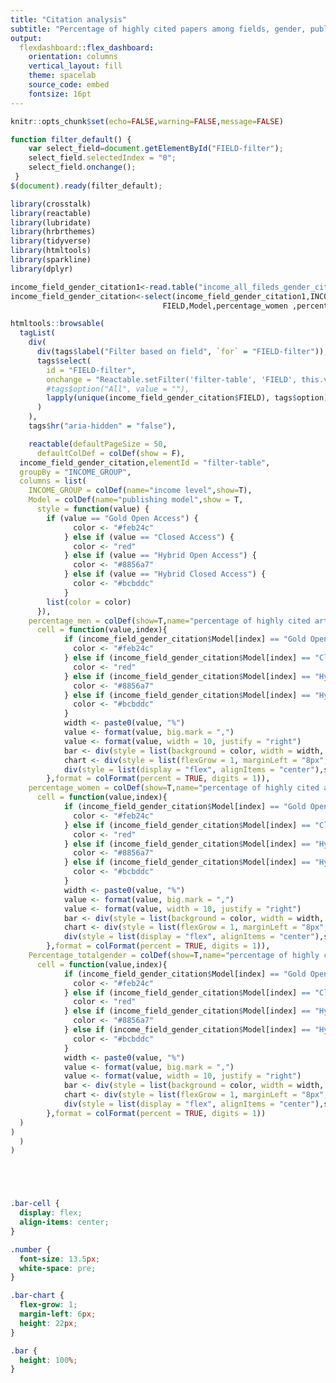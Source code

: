 ```yaml
---
title: "Citation analysis"
subtitle: "Percentage of highly cited papers among fields, gender, publishing model and country (grouped by their income level) of corresponding authors"
output:
  flexdashboard::flex_dashboard:
    orientation: columns
    vertical_layout: fill
    theme: spacelab
    source_code: embed
    fontsize: 16pt
---
```


```r
knitr::opts_chunk$set(echo=FALSE,warning=FALSE,message=FALSE)
```

```js
function filter_default() {
    var select_field=document.getElementById("FIELD-filter");
    select_field.selectedIndex = "0";
    select_field.onchange();
 }
$(document).ready(filter_default);
```

```r
library(crosstalk)
library(reactable)
library(lubridate)
library(hrbrthemes)
library(tidyverse)
library(htmltools)
library(sparkline)
library(dplyr)

income_field_gender_citation1<-read.table("income_all_fileds_gender_citation.csv",header=TRUE,sep=",",quote="\r",dec = ".")
income_field_gender_citation<-select(income_field_gender_citation1,INCOME_GROUP,
                                  FIELD,Model,percentage_women ,percentage_men ,percentage_nogender,Percentage_totalgender)

htmltools::browsable(
  tagList(
    div(
      div(tags$label("Filter based on field", `for` = "FIELD-filter")),
      tags$select(
        id = "FIELD-filter",
        onchange = "Reactable.setFilter('filter-table', 'FIELD', this.value)",
        #tags$option("All", value = ""),
        lapply(unique(income_field_gender_citation$FIELD), tags$option)
      )
    ),
    tags$hr("aria-hidden" = "false"),

    reactable(defaultPageSize = 50,
      defaultColDef = colDef(show = F),
  income_field_gender_citation,elementId = "filter-table",
  groupBy = "INCOME_GROUP",
  columns = list(
    INCOME_GROUP = colDef(name="income level",show=T),
    Model = colDef(name="publishing model",show = T,
      style = function(value) {
        if (value == "Gold Open Access") {
              color <- "#feb24c"
            } else if (value == "Closed Access") {
              color <- "red"
            } else if (value == "Hybrid Open Access") {
              color <- "#8856a7"
            } else if (value == "Hybrid Closed Access") {
              color <- "#bcbddc"
            }
        list(color = color)
      }),
    percentage_men = colDef(show=T,name="percentage of highly cited articles among men",
      cell = function(value,index){
            if (income_field_gender_citation$Model[index] == "Gold Open Access") {
              color <- "#feb24c"
            } else if (income_field_gender_citation$Model[index] == "Closed Access") {
              color <- "red"
            } else if (income_field_gender_citation$Model[index] == "Hybrid Open Access") {
              color <- "#8856a7"
            } else if (income_field_gender_citation$Model[index] == "Hybrid Closed Access") {
              color <- "#bcbddc"
            }
            width <- paste0(value, "%")
            value <- format(value, big.mark = ",")
            value <- format(value, width = 10, justify = "right")
            bar <- div(style = list(background = color, width = width, height = "16px"))
            chart <- div(style = list(flexGrow = 1, marginLeft = "8px", background = "#e1e1e1"), bar)
            div(style = list(display = "flex", alignItems = "center"),span(class = "number", width), chart)
        },format = colFormat(percent = TRUE, digits = 1)),
    percentage_women = colDef(show=T,name="percentage of highly cited articles among women",
      cell = function(value,index){
            if (income_field_gender_citation$Model[index] == "Gold Open Access") {
              color <- "#feb24c"
            } else if (income_field_gender_citation$Model[index] == "Closed Access") {
              color <- "red"
            } else if (income_field_gender_citation$Model[index] == "Hybrid Open Access") {
              color <- "#8856a7"
            } else if (income_field_gender_citation$Model[index] == "Hybrid Closed Access") {
              color <- "#bcbddc"
            }
            width <- paste0(value, "%")
            value <- format(value, big.mark = ",")
            value <- format(value, width = 10, justify = "right")
            bar <- div(style = list(background = color, width = width, height = "16px"))
            chart <- div(style = list(flexGrow = 1, marginLeft = "8px", background = "#e1e1e1"), bar)
            div(style = list(display = "flex", alignItems = "center"),span(class = "number", width), chart)
        },format = colFormat(percent = TRUE, digits = 1)),
    Percentage_totalgender = colDef(show=T,name="percentage of highly cited articles among all researchers (authors without gender status are included too)",
      cell = function(value,index){
            if (income_field_gender_citation$Model[index] == "Gold Open Access") {
              color <- "#feb24c"
            } else if (income_field_gender_citation$Model[index] == "Closed Access") {
              color <- "red"
            } else if (income_field_gender_citation$Model[index] == "Hybrid Open Access") {
              color <- "#8856a7"
            } else if (income_field_gender_citation$Model[index] == "Hybrid Closed Access") {
              color <- "#bcbddc"
            }
            width <- paste0(value, "%")
            value <- format(value, big.mark = ",")
            value <- format(value, width = 10, justify = "right")
            bar <- div(style = list(background = color, width = width, height = "16px"))
            chart <- div(style = list(flexGrow = 1, marginLeft = "8px", background = "#e1e1e1"), bar)
            div(style = list(display = "flex", alignItems = "center"),span(class = "number", width), chart)
        },format = colFormat(percent = TRUE, digits = 1))
  )
)
  )
)






```

```css
.bar-cell {
  display: flex;
  align-items: center;
}

.number {
  font-size: 13.5px;
  white-space: pre;
}

.bar-chart {
  flex-grow: 1;
  margin-left: 6px;
  height: 22px;
}

.bar {
  height: 100%;
}
```

